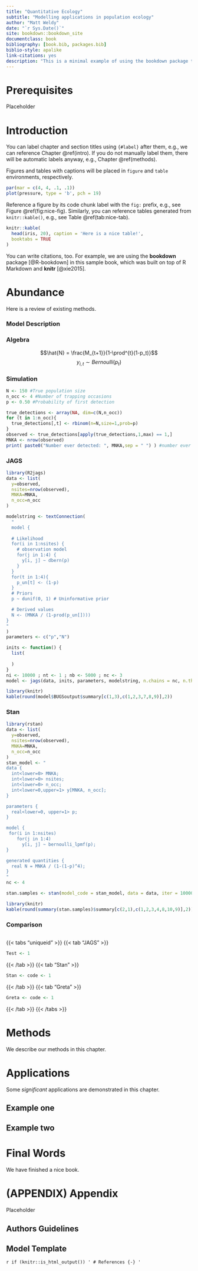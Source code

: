 ```yaml
--- 
title: "Quantitative Ecology"
subtitle: "Modelling applications in population ecology"
author: "Matt Weldy"
date: "`r Sys.Date()`"
site: bookdown::bookdown_site
documentclass: book
bibliography: [book.bib, packages.bib]
biblio-style: apalike
link-citations: yes
description: "This is a minimal example of using the bookdown package to write a book. The output format for this example is bookdown::gitbook."
---
```


# Prerequisites

Placeholder



<!--chapter:end:index.Rmd-->

# Introduction {#intro}

You can label chapter and section titles using `{#label}` after them, e.g., we can reference Chapter \@ref(intro). If you do not manually label them, there will be automatic labels anyway, e.g., Chapter \@ref(methods).

Figures and tables with captions will be placed in `figure` and `table` environments, respectively.

```r
par(mar = c(4, 4, .1, .1))
plot(pressure, type = 'b', pch = 19)
```

Reference a figure by its code chunk label with the `fig:` prefix, e.g., see Figure \@ref(fig:nice-fig). Similarly, you can reference tables generated from `knitr::kable()`, e.g., see Table \@ref(tab:nice-tab).

```r
knitr::kable(
  head(iris, 20), caption = 'Here is a nice table!',
  booktabs = TRUE
)
```

You can write citations, too. For example, we are using the **bookdown** package [@R-bookdown] in this sample book, which was built on top of R Markdown and **knitr** [@xie2015].

<!--chapter:end:01-intro.Rmd-->

# Abundance

Here is a review of existing methods.

### Model Description

### Algebra
$$\hat{N} = \frac{M_{t+1}}{1-\prod^{t}(1-p_t)}$$
$$y_{i,t} \sim Bernoulli(p_t) $$

### Simulation 

```r
N <- 150 #True population size
n_occ <- 4 #Number of trapping occasions
p <- 0.50 #Probability of first detection

true_detections <- array(NA, dim=c(N,n_occ))
for (t in 1:n_occ){
  true_detections[,t] <- rbinom(n=N,size=1,prob=p)
}
observed <- true_detections[apply(true_detections,1,max) == 1,]
MNKA <- nrow(observed)
print( paste0("Number ever detected: ", MNKA,sep = " ") ) #number ever detected
```

### JAGS
```r
library(R2jags)
data <- list(
  y=observed,
  nsites=nrow(observed),
  MNKA=MNKA,
  n_occ=n_occ
)

modelstring <- textConnection(
  "
  model {
  
  # Likelihood
  for(i in 1:nsites) {
    # observation model
    for(j in 1:4) {
      y[i, j] ~ dbern(p)
    }
  }
  for(t in 1:4){
    p_un[t] <- (1-p)
  }
  # Priors
  p ~ dunif(0, 1) # Uninformative prior

  # Derived values
  N <- (MNKA / (1-prod(p_un[])))
}
"
)
parameters <- c("p","N")

inits <- function() {
  list( 
    
  )
}
ni <- 10000 ; nt <- 1 ; nb <- 5000 ; nc <- 3
model <- jags(data, inits, parameters, modelstring, n.chains = nc, n.thin = nt, n.iter = ni, n.burnin = nb)
```
```r
library(knitr)
kable(round(model$BUGSoutput$summary[c(1,3),c(1,2,3,7,8,9)],2))
```

### Stan
```r
library(rstan)
data <- list(
  y=observed,
  nsites=nrow(observed),
  MNKA=MNKA,
  n_occ=n_occ
)
stan_model <- "
data {
  int<lower=0> MNKA;
  int<lower=0> nsites;
  int<lower=0> n_occ;
  int<lower=0,upper=1> y[MNKA, n_occ];
}

parameters {
  real<lower=0, upper=1> p;
}

model {  
 for(i in 1:nsites)
    for(j in 1:4) 
      y[i, j] ~ bernoulli_lpmf(p);
}

generated quantities {
  real N = MNKA / (1-(1-p)^4);
}
"
nc <- 4

stan.samples <- stan(model_code = stan_model, data = data, iter = 10000, chains = nc, cores = nc)
```
```r
library(knitr)
kable(round(summary(stan.samples)$summary[c(2,1),c(1,2,3,4,8,10,9)],2))
```

### Comparison
```r

```

{{< tabs "uniqueid" >}}
{{< tab "JAGS" >}} 
```r
Test <- 1

``` 

{{< /tab >}}
{{< tab "Stan" >}}
```r
Stan <- code <- 1
```
{{< /tab >}}
{{< tab "Greta" >}} 
```r
Greta <- code <- 1
```
{{< /tab >}}
{{< /tabs >}}

<!--chapter:end:Abundance.Rmd-->

# Methods

We describe our methods in this chapter.

<!--chapter:end:03-method.Rmd-->

# Applications

Some _significant_ applications are demonstrated in this chapter.

## Example one

## Example two

<!--chapter:end:04-application.Rmd-->

# Final Words

We have finished a nice book.

<!--chapter:end:05-summary.Rmd-->


# (APPENDIX) Appendix {-} 

Placeholder


## Authors Guidelines
## Model Template

<!--chapter:end:Appendix.Rmd-->

`r if (knitr::is_html_output()) '
# References {-}
'`

<!--chapter:end:06-references.Rmd-->

